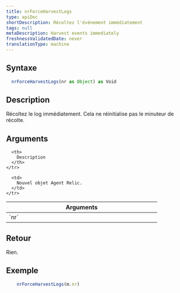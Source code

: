 ```yaml
---
title: nrForceHarvestLogs
type: apiDoc
shortDescription: Récoltez l'événement immédiatement
tags: null
metaDescription: Harvest events immediately
freshnessValidatedDate: never
translationType: machine
---
```


## Syntaxe

```js
  nrForceHarvestLogs(nr as Object) as Void
```

## Description

Récoltez le log immédiatement. Cela ne réinitialise pas le minuteur de récolte.

## Arguments

<table>
  <thead>
    <tr>
      <th width="25%">
        Arguments
      </th>

      <th>
        Description
      </th>
    </tr>
  </thead>

  <tbody>
    <tr>
      <td>
        `nr`
      </td>

      <td>
        Nouvel objet Agent Relic.
      </td>
    </tr>
  </tbody>
</table>

## Retour

Rien.

## Exemple

```js
  	nrForceHarvestLogs(m.nr)
```